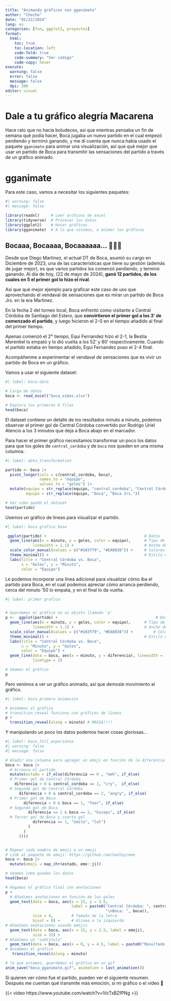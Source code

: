 ```yaml
---
title: "Animando gráficos con gganimate"
author: "Checho"
date: "05/22/2024"
lang: es
categories: [fun, ggplot2, proyectos]
format:
  html:
    toc: true
    toc-location: left
    code-fold: true
    code-summary: "Ver código"
    code-copy: hover
execute: 
  warning: false
  error: false
  message: false
  dpi: 300
editor: visual
---
```


# Dale a tu gráfico alegría Macarena

Hace rato que no hacía boludeces, así que mientras pensaba un fin de semana qué podía hacer, Boca jugaba un nuevo partido en el cual empezó perdiendo y terminó ganando, y me dí cuenta que nunca había usado el paquete `gganimate` para animar una visualización, así que qué mejor que usar un partido de Boca para transmitir las sensaciones del partido a través de un gráfico animado.

# gganimate

Para este caso, vamos a necesitar los siguientes paquetes:

```r
#| warning: false
#| message: false

library(readxl)     # Leer archivos de excel
library(tidyverse)  # Procesar los datos
library(ggplot2)    # Hacer gráficos
library(gganimate)  # A lo que vinimos, a animar los gráficos

```

## Bocaaa, Bocaaaa, Bocaaaaaa... 💙💛💙

Desde que Diego Martinez, el actual DT de Boca, asumió su cargo en Diciembre de 2023, una de las características que tiene su gestión (además de jugar mejor), es que varios partidos los comenzó perdiendo, y terminó ganando. Al día de hoy, (22 de mayo de 2024), **ganó 12 partidos, de los cuales en 5 el primer gol lo hizo el rival**.

Así que qué mejor ejemplo para graficar este caso de uso que aprovechando el vendaval de sensaciones que es mirar un partido de Boca Jrs. en la era Martinez.

En la fecha 2 del torneo local, Boca enfrentó como visitante a Central Córdoba de Santiago del Estero, que **convirtieron el primer gol a los 3' de comenzado el partido**, y luego hicieron el 2-0 en el tiempo añadido al final del primer tiempo.

Apenas comenzó el 2° tiempo, Equi Fernandez hizo el 2-1, la Bestia Merentiel lo empató y lo dió vuelta a los 52' y 80' respectivamente. Cuando el partido estaba en tiempo añadido, Equi Fernandez puso el 2-4 final.

Acompáñenme a experimentar el vendaval de sensaciones que es vivir un partido de Boca en un gráfico.

Vamos a usar el siguiente dataset:

```r
#| label: boca-data

# Carga de datos
boca <- read_excel("boca_vibes.xlsx")

# Explora las primeras 6 filas
head(boca)
```

El dataset contiene un detalle de los resultados minuto a minuto, podemos observar el primer gol de Central Córdoba convertido por Rodrigo Uriel Atencio a los 3 minutos que deja a Boca abajo en el marcador.

Para hacer el primer gráfico necesitamos transformar un poco los datos para que los goles de `central_cordoba` y de `boca` nos queden en una misma columna.

```r
#| label: data_transformation

partido <- boca |> 
  pivot_longer(cols = c(central_cordoba, boca), 
               names_to = "equipo", 
               values_to = "goles") |> 
  mutate(equipo = str_replace(equipo, "central_cordoba", "Central Córdoba"),
         equipo = str_replace(equipo, "boca", "Boca Jrs."))

# Ver cómo quedó el dataset
head(partido)
```

Usemos un gráfico de líneas para visualizar el partido.

```r
#| label: boca grafico base

 ggplot(partido) +                                           # Datos
  geom_line(aes(x = minuto, y = goles, color = equipo),      # Tipo de gráfico y variables
            linewidth = 1.1) +                               # Ancho de la línea
  scale_color_manual(values = c("#103f79", "#EA0838")) +     # Colores custom
  theme_minimal() +                                          # Estilo del gráfico
  labs(title = "Central Córdoba vs. Boca",
       x = "Goles", y = "Minuto",
       color = "Equipo")
```

Le podemos incorporar una línea adicional para visualizar cómo iba el partido para Boca, en el cual podemos apreciar cómo arranca perdiendo, cerca del minuto '50 lo empata, y en el final lo da vuelta.

```r
#| label: primer grafico


# Guardamos el gráfico en un objeto llamado 'p'
p <-  ggplot(partido) +                                           # Datos
  geom_line(aes(x = minuto, y = goles, color = equipo),      # Tipo de gráfico y variables
            linewidth = 1.1) +                               # Ancho de la línea
  scale_color_manual(values = c("#103f79", "#EA0838")) +         # Colores custom
  theme_minimal() +                                          # Estilo del gráfico
  labs(title = "Central Córdoba vs. Boca",
       x = "Minuto", y = "Goles",
       color = "Equipo") +
  geom_line(data = boca, aes(x = minuto, y = diferencia), linewidth = 1.3,
            linetype = 2)

# Veamos el gráfico
p
```

Pero venimos a ver un gráfico animado, así que demosle movimiento al gráfico.

```r
#| label: boca primera animacion

# Animemos el gráfico
# transition_reveal funciona con gráficos de líneas
p + 
  transition_reveal(along = minuto) # MAGIA!!!!
```

Y manipulando un poco los datos podemos hacer cosas gloriosas...

```r
#| label: boca_full_experience
#| warning: false
#| message: false

# Añadir una columna para agregar un emoji en función de la diferencia y los goles
boca <- boca |> 
  # Arranca el partido
  mutate(estado = if_else(diferencia == 0 , "meh", if_else( 
  # Primer gol de Central Córdoba
    diferencia < 0 & central_cordoba == 1, "cry",  if_else(
  # Segundo gol de Central Córdoba
      diferencia < 0 & central_cordoba == 2, "angry", if_else(
  # Primer gol de Boca
        diferencia < 0 & boca == 1, "fear", if_else(
  # Segundo gol de Boca
          diferencia == 1 & boca == 2, "biceps", if_else(
  # Tercer gol de Boca y cuarto gol
            diferencia == 1, "smile", "lol")
          )
        )
      ))))


# Mapear cada nombre de emoji a un emoji
# Link al paquete de emoji: https://github.com/hadley/emo
boca <- boca |> 
  mutate(emoji = map_chr(estado, emo::ji))

# Veamos como quedan los datos
head(boca)

# Hagamos el gráfico final con anotaciones
p + 
  # Añadimos anotaciones en función de los goles
  geom_text(data = boca, aes(x = 15, y = 3.5, 
                             label = paste0("Central Córdoba: ", central_cordoba,
                                            "\nBoca: ", boca)),
            size = 4,        # Tamaño de la letra
            hjust = 0) +     # Alinea a la izquierda
# Añadimos anotaciones usando emojis
  geom_text(data = boca, aes(x = 15, y = 2.5, label = emoji), 
            size = 15) +
# Añadimos un "subtítulo"
  geom_text(data = boca, aes(x = 0, y = 4.5, label = paste0("Resultado: ", resultado)), hjust = 0) +
# Animemos el gráfico
   transition_reveal(along = minuto)

# Ya que estamos, guardemos el gráfico en un gif
anim_save("boca_gganimate.gif", animation = last_animation())
```

Si quieren ver cómo fue el partido, pueden ver el siguiente resumen. Después me cuentan qué transmite más emoción, si mi gráfico o el video 🧐

{{< video https://www.youtube.com/watch?v=lVcTxBZfPNg >}}
